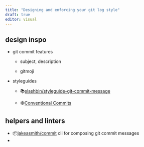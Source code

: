 ```yaml
---
title: "Designing and enforcing your git log style"
draft: true
editor: visual
---
```


## design inspo

-   git commit features
    -   subject, description

    -   gitmoji
-   styleguides
    -   📚[slashbin/styleguide-git-commit-message](https://github.com/slashsBin/styleguide-git-commit-message#suggested-emojis)

    -   🕸️[Conventional Commits](https://www.conventionalcommits.org/en/v1.0.0/)

## helpers and linters

-   📦[jakeasmith/commit](https://github.com/jakeasmith/commit) cli for composing git commit messages
-
